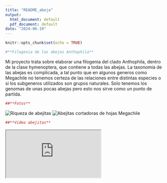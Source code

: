 ```yaml
---
title: "README_abeja"
output:
  html_document: default
  pdf_document: default
date: "2024-06-19"
---
```


```r
knitr::opts_chunk$set(echo = TRUE)
```

```r
#**Filogenia de las abejas Anthophila**
```

Mi proyecto trata sobre elaborar una filogenia del clado Anthophila, dentro de la clase hymenoptera, que contiene a todas las abejas. La taxonomia de las abejas es complicada, a tal punto que en algunos generos como Megachile no tenemos certeza de las relaciones entre distintas especies o si los subgeneros utilizados son grupos naturales. Solo tenemos los genomas de unas pocas abejas pero esto nos sirve como un punto de partida.

```r
##**Fotos**
```

![Riqueza de abejitas](https://i0.wp.com/blog.publish.csiro.au/wp-content/uploads/2019/05/James-Dorey-gradient-bees-large-crop-for-blog.jpg?fit=954%2C636&ssl=1)
![Abejitas cortadoras de hojas Megachile](https://binary.pensoft.net/fig/479666/big/file.jpg)

```r
##**Video abejitas**
```

<iframe src="https://www.youtube.com/embed?v=eDxZojp9yNg" data-external="1">

</iframe>

